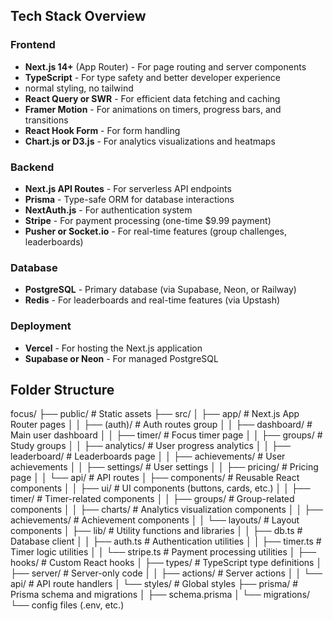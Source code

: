 ## Tech Stack Overview

### Frontend

- **Next.js 14+** (App Router) - For page routing and server components
- **TypeScript** - For type safety and better developer experience
- normal styling, no tailwind
- **React Query or SWR** - For efficient data fetching and caching
- **Framer Motion** - For animations on timers, progress bars, and transitions
- **React Hook Form** - For form handling
- **Chart.js or D3.js** - For analytics visualizations and heatmaps

### Backend

- **Next.js API Routes** - For serverless API endpoints
- **Prisma** - Type-safe ORM for database interactions
- **NextAuth.js** - For authentication system
- **Stripe** - For payment processing (one-time $9.99 payment)
- **Pusher or Socket.io** - For real-time features (group challenges, leaderboards)

### Database

- **PostgreSQL** - Primary database (via Supabase, Neon, or Railway)
- **Redis** - For leaderboards and real-time features (via Upstash)

### Deployment

- **Vercel** - For hosting the Next.js application
- **Supabase or Neon** - For managed PostgreSQL

## Folder Structure

focus/
├── public/ # Static assets
├── src/
│ ├── app/ # Next.js App Router pages
│ │ ├── (auth)/ # Auth routes group
│ │ ├── dashboard/ # Main user dashboard
│ │ ├── timer/ # Focus timer page
│ │ ├── groups/ # Study groups
│ │ ├── analytics/ # User progress analytics
│ │ ├── leaderboard/ # Leaderboards page
│ │ ├── achievements/ # User achievements
│ │ ├── settings/ # User settings
│ │ ├── pricing/ # Pricing page
│ │ └── api/ # API routes
│ ├── components/ # Reusable React components
│ │ ├── ui/ # UI components (buttons, cards, etc.)
│ │ ├── timer/ # Timer-related components
│ │ ├── groups/ # Group-related components
│ │ ├── charts/ # Analytics visualization components
│ │ ├── achievements/ # Achievement components
│ │ └── layouts/ # Layout components
│ ├── lib/ # Utility functions and libraries
│ │ ├── db.ts # Database client
│ │ ├── auth.ts # Authentication utilities
│ │ ├── timer.ts # Timer logic utilities
│ │ └── stripe.ts # Payment processing utilities
│ ├── hooks/ # Custom React hooks
│ ├── types/ # TypeScript type definitions
│ ├── server/ # Server-only code
│ │ ├── actions/ # Server actions
│ │ └── api/ # API route handlers
│ └── styles/ # Global styles
├── prisma/ # Prisma schema and migrations
│ ├── schema.prisma
│ └── migrations/
└── config files (.env, etc.)
